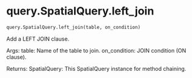 # query.SpatialQuery.left_join { #soildb.query.SpatialQuery.left_join }

```python
query.SpatialQuery.left_join(table, on_condition)
```

Add a LEFT JOIN clause.

Args:
    table: Name of the table to join.
    on_condition: JOIN condition (ON clause).

Returns:
    SpatialQuery: This SpatialQuery instance for method chaining.